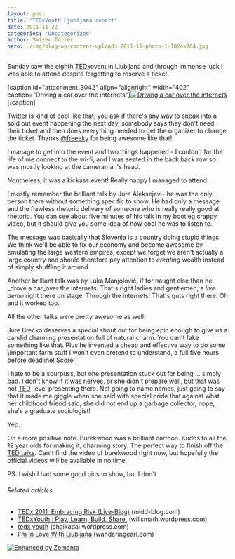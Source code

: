 ```yaml
---
layout: post
title: 'TEDxYouth Ljubljana report'
date: 2011-11-22
categories: 'Uncategorized'
author: Swizec Teller
hero: ./img/blog-wp-content-uploads-2011-11-photo-1-1024x764.jpg
---
```

Sunday saw the eighth [TEDx](http://www.ted.com/tedx "TEDx")event in Ljubljana and through immense luck I was able to attend despite forgetting to reserve a ticket.



\[caption id="attachment_3042" align="alignright" width="402" caption="Driving a car over the internets"][![Driving a car over the internets](./img/blog-wp-content-uploads-2011-11-photo-1-1024x764.jpg "Driving a car over the internets")](http://swizec.com/blog/wp-content/uploads/2011/11/photo-1.jpg)\[/caption]



Twitter is kind of cool like that, you ask if there's any way to sneak into a sold out event happening the next day, somebody says they don't need their ticket and then does everything needed to get the organizer to change the ticket. Thanks [@freeeky](http://twitter.com/freeeky) for being awesome like that!



I manage to get into the event and two things happened - I couldn't for the life of me connect to the wi-fi, and I was seated in the back back row so was mostly looking at the cameraman's head.



Nontheless, it was a kickass event! Really happy I managed to attend.



I mostly remember the brilliant talk by Jure Aleksejev - he was the only person there without something specific to show. He had only a message and the flawless rhetoric delivery of someone who is really really good at rhetoric. You can see about five minutes of his talk in my bootleg crappy video, but it should give you some idea of how cool he was to listen to.





The message was basically that Slovenia is a country doing stupid things. We think we'll be able to fix our economy and become awesome by emulating the large western empires, except we forget we aren't actually a large country and should therefore pay attention to _creating_ wealth instead of simply shuffling it around.



Another brilliant talk was by Luka Manjolovič, if for naught else than he _drove a car_over the internets. That's right ladies and gentlemen, a _live demo_ right there on stage. Through the internets! That's guts right there. Oh and it worked too.



All the other talks were pretty awesome as well.



Jure Brečko deserves a special shout out for being epic enough to give us a candid charming presentation full of natural charm. You can't fake something like that. Plus he invented a cheap and effective way to do some \\important farm stuff I won't even pretend to understand, a full five hours before deadline! Score!



I hate to be a sourpuss, but one presentation stuck out for being ... simply bad. I don't know if it was nerves, or she didn't prepare well, but that was not [TED](http://www.huffingtonpost.com/news/ted "TED")-level presenting there. Not going to name names, just going to say that it made me giggle when she said with special pride that against what her childhood friend said, she did not end up a garbage collector, nope, she's a graduate sociologist!



Yep.



On a more positive note. Burekwood was a brilliant cartoon. Kudos to all the 12 year olds for making it, charming story. The perfect way to finish off the [TED talks](http://www.ted.com/talks "TED Talks"). Can't find the video of burekwood right now, but hopefully the official videos will be available in no time.



PS: I wish I had some good pics to show, but I don't

###### Related articles

- [TEDx 2011: Embracing Risk (Live-Blog)](http://midd-blog.com/2011/11/05/tedx-2011-embracing-risk/) (midd-blog.com)
- [TEDxYouth : Play, Learn, Build, Share.](http://willsmath.wordpress.com/2011/11/18/tedxyouth-play-learn-build-share/) (willsmath.wordpress.com)
- [tedx youth](http://chaikadai.wordpress.com/2011/11/20/tedx-youth/) (chaikadai.wordpress.com)
- [I'm In Love With Ljubljana](http://www.wanderingearl.com/im-in-love-with-ljubljana/) (wanderingearl.com)

[![Enhanced by Zemanta](http://img.zemanta.com/zemified_e.png?x-id=4651095b-f494-4247-a5a0-eadca00f6aef)](http://www.zemanta.com/ "Enhanced by Zemanta")